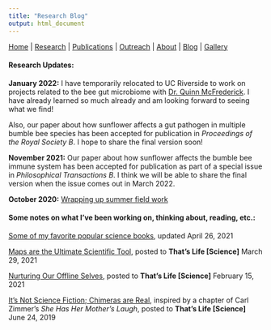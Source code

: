 ```yaml
---
title: "Research Blog"
output: html_document
---
```


[Home](index.html)  |  [Research](research.html)  |  [Publications](pubs.html)  |  [Outreach](outreach.html)  |  [About](about.html) | [Blog](blog.html) | [Gallery](gallery.html)

#### Research Updates:

**January 2022:** I have temporarily relocated to UC Riverside to work on projects related to the bee gut microbiome with [Dr. Quinn McFrederick](https://melittology.ucr.edu/). I have already learned so much already and am looking forward to seeing what we find! 

Also, our paper about how sunflower affects a gut pathogen in multiple bumble bee species has been accepted for publication in *Proceedings of the Royal Society B*. I hope to share the final version soon! 

**November 2021:** Our paper about how sunflower affects the bumble bee immune system has been accepted for publication as part of a special issue in *Philosophical Transactions B*. I think we will be able to share the final version when the issue comes out in March 2022. 

**October 2020:** [Wrapping up summer field work](blog_1.html)

#### Some notes on what I've been working on, thinking about, reading, etc.:

[Some of my favorite popular science books](blog_2.html),
updated April 26, 2021

[Maps are the Ultimate Scientific Tool](http://thatslifesci.com/2021-03-29-maps-are-the-ultimate-scientific-tool-afowler/), posted to **That's Life [Science]** March 29, 2021

[Nurturing Our Offline Selves](http://thatslifesci.com/2021-02-15-Offline-Self-AFowler/),
posted to **That's Life [Science]** February 15, 2021

[It's Not Science Fiction; Chimeras are Real](http://thatslifesci.com/2019-06-24-Chimeras-Are-Real-AFowler/),
inspired by a chapter of Carl Zimmer's *She Has Her Mother's Laugh*, posted to **That's Life [Science]** June 24, 2019

